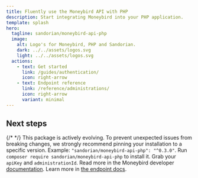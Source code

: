 ```yaml
---
title: Fluently use the Moneybird API with PHP
description: Start integrating Moneybird into your PHP application.
template: splash
hero:
  tagline: sandorian/moneybird-api-php
  image:
    alt: Logo's for Moneybird, PHP and Sandorian.
    dark: ../../assets/logos.svg
    light: ../../assets/logos.svg
  actions:
    - text: Get started
      link: /guides/authentication/
      icon: right-arrow
    - text: Endpoint reference
      link: /reference/administrations/
      icon: right-arrow
      variant: minimal
---
```



## Next steps

{/* <CardGrid stagger> */}
<CardGrid>
  <Card title="Pin to a specific version" icon="warning">
		This package is actively evolving. To prevent unexpected issues from breaking changes, we strongly recommend pinning your installation to a specific version. Example: `"sandorian/moneybird-api-php": "^0.3.0"`.
	</Card>
	<Card title="Install moneybird-api-php" icon="download">
		Run `composer require sandorian/moneybird-api-php` to install it.
	</Card>
	<Card title="Authenticate" icon="seti:license">
		Grab your `apiKey` and `administrationId`. Read more in the Moneybird developer [documentation](https://developer.moneybird.com/authentication/).
	</Card>
	<Card title="Read the docs" icon="open-book">
		Learn more in [the endpoint docs](/reference/contacts/).
	</Card>
</CardGrid>
